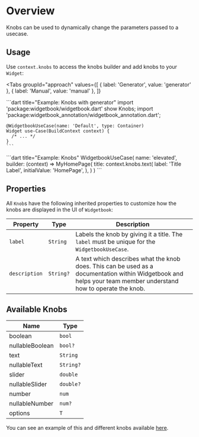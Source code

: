 # Overview

Knobs can be used to dynamically change the parameters passed to a usecase.

## Usage

Use `context.knobs` to access the knobs builder and add knobs to your `Widget`:

<Tabs
  groupId="approach"
  values={[
    { label: 'Generator', value: 'generator' },
    { label: 'Manual', value: 'manual' },
  ]}
>
  <TabItem value="generator">
    ```dart title="Example: Knobs with generator"
    import 'package:widgetbook/widgetbook.dart' show Knobs;
    import 'package:widgetbook_annotation/widgetbook_annotation.dart';

    @WidgetbookUseCase(name: 'Default', type: Container)
    Widget use-Case(BuildContext context) {
      /* ... */
    }
    ```

  </TabItem>
  <TabItem value="manual">
    ```dart title="Example: Knobs"
    WidgetbookUseCase(
      name: 'elevated',
      builder: (context) => MyHomePage(
        title: context.knobs.text(
          label: 'Title Label',
          initialValue: 'HomePage',
        ),
      )
    )
    ```
  </TabItem>
</Tabs>

## Properties

All `Knob`s have the following inherited properties to customize how the knobs are displayed in the UI of `Widgetbook`:

| Property | Type | Description |
| --- | --- | --- |
| `label` | `String` | Labels the knob by giving it a title. The `label` must be unique for the `WidgetbookUseCase`. |
| `description` | `String?` | A text which describes what the knob does. This can be used as a documentation within Widgetbook and helps your team member understand how to operate the knob. |

## Available Knobs

| Name            | Type      |
|-----------------|-----------|
| boolean         | `bool`    |
| nullableBoolean | `bool?`   |
| text            | `String`  |
| nullableText    | `String?` |
| slider          | `double`  |
| nullableSlider  | `double?` |
| number          | `num`     |
| nullableNumber  | `num?`    |
| options         | `T`       |

You can see an example of this and different knobs available
[here](https://github.com/widgetbook/widgetbook/blob/main/examples/knobs_example/lib/widgetbook.dart).
